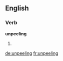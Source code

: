 ==English==

===Verb===
'''unpeeling'''

# {{present participle of|unpeel}}

[[de:unpeeling]]
[[fr:unpeeling]]